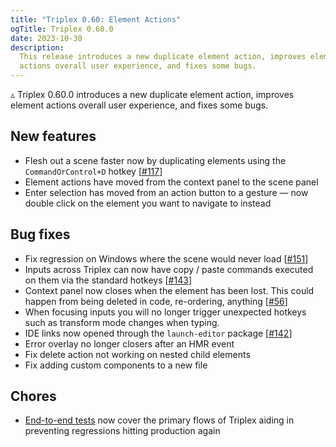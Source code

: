 ```yaml
---
title: "Triplex 0.60: Element Actions"
ogTitle: Triplex 0.60.0
date: 2023-10-30
description:
  This release introduces a new duplicate element action, improves element
  actions overall user experience, and fixes some bugs.
---
```


▵ Triplex 0.60.0 introduces a new duplicate element action, improves element
actions overall user experience, and fixes some bugs.

## New features

- Flesh out a scene faster now by duplicating elements using the
  `CommandOrControl+D` hotkey
  [[#117](https://github.com/try-triplex/triplex/issues/117)]
- Element actions have moved from the context panel to the scene panel
- Enter selection has moved from an action button to a gesture — now double
  click on the element you want to navigate to instead

## Bug fixes

- Fix regression on Windows where the scene would never load
  [[#151](https://github.com/try-triplex/triplex/issues/151)]
- Inputs across Triplex can now have copy / paste commands executed on them via
  the standard hotkeys
  [[#143](https://github.com/try-triplex/triplex/issues/143)]
- Context panel now closes when the element has been lost. This could happen
  from being deleted in code, re-ordering, anything
  [[#56](https://github.com/try-triplex/triplex/issues/56)]
- When focusing inputs you will no longer trigger unexpected hotkeys such as
  transform mode changes when typing.
- IDE links now opened through the `launch-editor` package
  [[#142](https://github.com/try-triplex/triplex/issues/142)]
- Error overlay no longer closers after an HMR event
- Fix delete action not working on nested child elements
- Fix adding custom components to a new file

## Chores

- [End-to-end tests](https://twitter.com/_douges/status/1718741907315269963) now
  cover the primary flows of Triplex aiding in preventing regressions hitting
  production again

